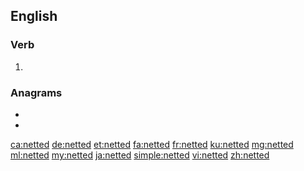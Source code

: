 ==English==

===Verb===
{{head|en|verb form}}

# {{en-past of|net}}

===Anagrams===
* {{l|en|detent}}
* {{l|en|tented}}

[[ca:netted]]
[[de:netted]]
[[et:netted]]
[[fa:netted]]
[[fr:netted]]
[[ku:netted]]
[[mg:netted]]
[[ml:netted]]
[[my:netted]]
[[ja:netted]]
[[simple:netted]]
[[vi:netted]]
[[zh:netted]]